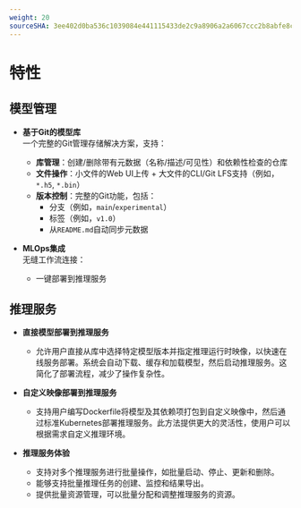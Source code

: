 ```yaml
---
weight: 20
sourceSHA: 3ee402d0ba536c1039084e441115433de2c9a8906a2a6067ccc2b8abfe8cf184
---
```


# 特性

## 模型管理

- **基于Git的模型库**\
  一个完整的Git管理存储解决方案，支持：
  - **库管理**：创建/删除带有元数据（名称/描述/可见性）和依赖性检查的仓库
  - **文件操作**：小文件的Web UI上传 + 大文件的CLI/Git LFS支持（例如，`*.h5`, `*.bin`）
  - **版本控制**：完整的Git功能，包括：
    - 分支（例如，`main`/`experimental`）
    - 标签（例如，`v1.0`）
    - 从`README.md`自动同步元数据

- **MLOps集成**\
  无缝工作流连接：
  - 一键部署到推理服务

## 推理服务

- **直接模型部署到推理服务**
  - 允许用户直接从库中选择特定模型版本并指定推理运行时映像，以快速在线服务部署。系统会自动下载、缓存和加载模型，然后启动推理服务。这简化了部署流程，减少了操作复杂性。

- **自定义映像部署到推理服务**
  - 支持用户编写Dockerfile将模型及其依赖项打包到自定义映像中，然后通过标准Kubernetes部署推理服务。此方法提供更大的灵活性，使用户可以根据需求自定义推理环境。

- **推理服务体验**
  - 支持对多个推理服务进行批量操作，如批量启动、停止、更新和删除。
  - 能够支持批量推理任务的创建、监控和结果导出。
  - 提供批量资源管理，可以批量分配和调整推理服务的资源。
